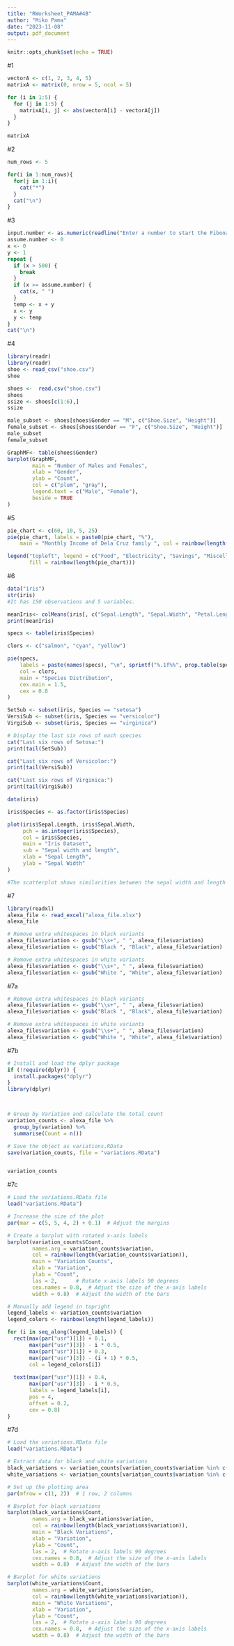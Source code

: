 ```yaml
---
title: "RWorksheet_PAMA#4B"
author: "Miko Pama"
date: "2023-11-08"
output: pdf_document
---
```


```r
knitr::opts_chunk$set(echo = TRUE)
```
#1
```r
vectorA <- c(1, 2, 3, 4, 5)
matrixA <- matrix(0, nrow = 5, ncol = 5)

for (i in 1:5) {
  for (j in 1:5) {
    matrixA[i, j] <- abs(vectorA[i] - vectorA[j])
  }
}

matrixA

```

#2
```r
num_rows <- 5

for(i in 1:num_rows){
  for(j in 1:i){
    cat("*")
  }
  cat("\n")
}
```

#3
```r
input.number <- as.numeric(readline("Enter a number to start the Fibonacci sequence: "))
assume.number <- 0
x <- 0
y <- 1
repeat {
  if (x > 500) {
    break
  }
  if (x >= assume.number) {
    cat(x, " ")
  }
  temp <- x + y
  x <- y
  y <- temp
}
cat("\n")

```

#4
``` r
library(readr)
library(readr)
shoe <- read_csv("shoe.csv")
shoe

```

``` r
shoes <-  read.csv("shoe.csv")
shoes
ssize <- shoes[c(1:6),]
ssize
```

``` r
male_subset <- shoes[shoes$Gender == "M", c("Shoe.Size", "Height")]
female_subset <- shoes[shoes$Gender == "F", c("Shoe.Size", "Height")]
male_subset
female_subset
```


```r
GraphMF<- table(shoes$Gender)
barplot(GraphMF,
        main = "Number of Males and Females",
        xlab = "Gender",
        ylab = "Count",
        col = c("plum", "gray"),
        legend.text = c("Male", "Female"),
        beside = TRUE
)
```

#5

```r
pie_chart <- c(60, 10, 5, 25)
pie(pie_chart, labels = paste0(pie_chart, "%"),
    main = "Monthly Income of Dela Cruz family ", col = rainbow(length(pie_chart)))

legend("topleft", legend = c("Food", "Electricity", "Savings", "Miscellaneous"),
       fill = rainbow(length(pie_chart)))
```

#6
```r
data("iris")
str(iris)
#It has 150 observations and 5 variables.
```

```r
meanIris<- colMeans(iris[, c("Sepal.Length", "Sepal.Width", "Petal.Length", "Petal.Width")])
print(meanIris)
```

```r
specs <- table(iris$Species)

clors <- c("salmon", "cyan", "yellow")

pie(specs,
    labels = paste(names(specs), "\n", sprintf("%.1f%%", prop.table(specs) * 100)),
    col = clors,
    main = "Species Distribution",
    cex.main = 1.5,
    cex = 0.8      
)
```

```r
SetSub <- subset(iris, Species == "setosa")
VersiSub <- subset(iris, Species == "versicolor")
VirgiSub <- subset(iris, Species == "virginica")

# Display the last six rows of each species
cat("Last six rows of Setosa:")
print(tail(SetSub))

cat("Last six rows of Versicolor:")
print(tail(VersiSub))

cat("Last six rows of Virginica:")
print(tail(VirgiSub))
```

``` r

data(iris)

iris$Species <- as.factor(iris$Species)

plot(iris$Sepal.Length, iris$Sepal.Width,
     pch = as.integer(iris$Species),
     col = iris$Species,
     main = "Iris Dataset",
     sub = "Sepal width and length",
     xlab = "Sepal Length",
     ylab = "Sepal Width"
)
```

``` r
#The scatterplot shows similarities between the sepal width and length ranging from 5.5 to 7.0.
```

#7
```r
library(readxl)
alexa_file <- read_excel("alexa_file.xlsx")
alexa_file

# Remove extra whitespaces in black variants
alexa_file$variation <- gsub("\\s+", " ", alexa_file$variation)
alexa_file$variation <- gsub("Black ", "Black", alexa_file$variation)

# Remove extra whitespaces in white variants
alexa_file$variation <- gsub("\\s+", " ", alexa_file$variation)
alexa_file$variation <- gsub("White ", "White", alexa_file$variation)
```

#7a
```r

# Remove extra whitespaces in black variants
alexa_file$variation <- gsub("\\s+", " ", alexa_file$variation)
alexa_file$variation <- gsub("Black ", "Black", alexa_file$variation)

# Remove extra whitespaces in white variants
alexa_file$variation <- gsub("\\s+", " ", alexa_file$variation)
alexa_file$variation <- gsub("White ", "White", alexa_file$variation)
```

#7b
```r
# Install and load the dplyr package
if (!require(dplyr)) {
  install.packages("dplyr")
}
library(dplyr)



# Group by Variation and calculate the total count
variation_counts <- alexa_file %>%
  group_by(variation) %>%
  summarise(Count = n())

# Save the object as variations.RData
save(variation_counts, file = "variations.RData")


variation_counts
```

#7c
```r
# Load the variations.RData file
load("variations.RData")

# Increase the size of the plot
par(mar = c(5, 5, 4, 2) + 0.1)  # Adjust the margins

# Create a barplot with rotated x-axis labels
barplot(variation_counts$Count, 
        names.arg = variation_counts$variation,
        col = rainbow(length(variation_counts$variation)),
        main = "Variation Counts",
        xlab = "Variation",
        ylab = "Count",
        las = 2,      # Rotate x-axis labels 90 degrees
        cex.names = 0.8,  # Adjust the size of the x-axis labels
        width = 0.8)  # Adjust the width of the bars

# Manually add legend in topright
legend_labels <- variation_counts$variation
legend_colors <- rainbow(length(legend_labels))

for (i in seq_along(legend_labels)) {
  rect(max(par("usr")[1]) + 0.1,
       max(par("usr")[3]) - i * 0.5,
       max(par("usr")[1]) + 0.3,
       max(par("usr")[3]) - (i + 1) * 0.5,
       col = legend_colors[i])
  
  text(max(par("usr")[1]) + 0.4,
       max(par("usr")[3]) - i * 0.5,
       labels = legend_labels[i],
       pos = 4,
       offset = 0.2,
       cex = 0.8)
}
```

#7d
```r
# Load the variations.RData file
load("variations.RData")

# Extract data for black and white variations
black_variations <- variation_counts[variation_counts$variation %in% c("Black", "BlackDot", "BlackPlus", "BlackShow", "BlackSpot"), ]
white_variations <- variation_counts[variation_counts$variation %in% c("White", "WhiteDot", "WhitePlus", "WhiteShow", "WhiteSpot"), ]

# Set up the plotting area
par(mfrow = c(1, 2))  # 1 row, 2 columns

# Barplot for black variations
barplot(black_variations$Count, 
        names.arg = black_variations$variation,
        col = rainbow(length(black_variations$variation)),
        main = "Black Variations",
        xlab = "Variation",
        ylab = "Count",
        las = 2,  # Rotate x-axis labels 90 degrees
        cex.names = 0.8,  # Adjust the size of the x-axis labels
        width = 0.8)  # Adjust the width of the bars

# Barplot for white variations
barplot(white_variations$Count, 
        names.arg = white_variations$variation,
        col = rainbow(length(white_variations$variation)),
        main = "White Variations",
        xlab = "Variation",
        ylab = "Count",
        las = 2,  # Rotate x-axis labels 90 degrees
        cex.names = 0.8,  # Adjust the size of the x-axis labels
        width = 0.8)  # Adjust the width of the bars
```